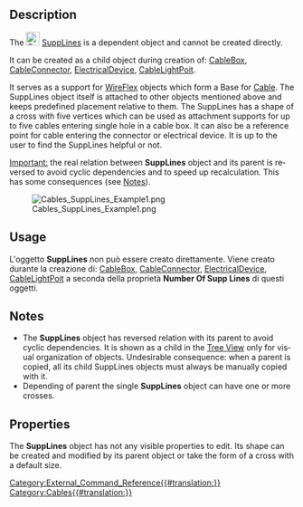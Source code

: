 <languages/>

<div lang="en" dir="ltr" class="mw-content-ltr">
{{Docnav
|[[Cables_CableTerminal|CableTerminal]]
|[[Cables_SupportPoint|SupportPoint]]
|[[Cables_Workbench|Cables]]
|IconL=Cables_CableTerminal.svg
|IconR=Cables_SupportPoint.svg
|IconC=Cables_workbench_icon.svg
}}
</div>

<div lang="en" dir="ltr" class="mw-content-ltr">
{{GuiCommand
|Name=Cables SuppLines
|MenuLocation=
|Workbenches=[[Cables_Workbench|Cables]]
|Shortcut=
|Version=0.3.0
|SeeAlso=[[Cables_CableBox|Cables CableBox]], [[Cables_CableConnector|Cables CableConnector]], [[Cables_ElectricalDevice|Cables ElectricalDevice]], [[Cables_CableLightPoint|Cables CableLightPoint]]
}}
</div>

<div lang="en" dir="ltr" class="mw-content-ltr">
==Description==
</div>

<div lang="en" dir="ltr" class="mw-content-ltr">
The [[File:Cables_SuppLines.svg|24px]] [[Cables_SuppLines|SuppLines]] is a dependent object and cannot be created directly.
</div>

<div lang="en" dir="ltr" class="mw-content-ltr">
It can be created as a child object during creation of: [[Cables_CableBox|CableBox]], [[Cables_CableConnector|CableConnector]], [[Cables_ElecticalDevice|ElectricalDevice]], [[Cables_CableLightPoint|CableLightPoit]].
</div>

<div lang="en" dir="ltr" class="mw-content-ltr">
It serves as a support for [[Cables_WireFlex|WireFlex]] objects which form a Base for [[Cables_Cable|Cable]]. The SuppLines object itself is attached to other objects mentioned above and keeps predefined placement relative to them. The SuppLines has a shape of a cross with five vertices which can be used as attachment supports for up to five cables entering single hole in a cable box. It can also be a reference point for cable entering the connector or electrical device. It is up to the user to find the SuppLines helpful or not.
</div>

<div lang="en" dir="ltr" class="mw-content-ltr">
<u>Important:</u> the real relation between '''SuppLines''' object and its parent is reversed to avoid cyclic dependencies and to speed up recalculation. This has some consequences (see [[#Notes|Notes]]).
</div>

[[File:Cables_SuppLines_Example1.png]]

<div lang="en" dir="ltr" class="mw-content-ltr">
{{Caption|Example of a default SuppLines shape.}}
</div>

<div lang="en" dir="ltr" class="mw-content-ltr">
==Usage==
</div>

<div class="mw-translate-fuzzy">
L'oggetto '''SuppLines''' non può essere creato direttamente.
Viene creato durante la creazione di: [[Cables_CableBox/it|CableBox]], [[Cables_CableConnector/it|CableConnector]], [[Cables_ElecticalDevice/it|ElectricalDevice]], [[Cables_CableLightPoint/it|CableLightPoit]] a seconda della proprietà '''Number Of Supp Lines''' di questi oggetti.
</div>

<div lang="en" dir="ltr" class="mw-content-ltr">
==Notes==
</div>

<div lang="en" dir="ltr" class="mw-content-ltr">
* The '''SuppLines''' object has reversed relation with its parent to avoid cyclic dependencies. It is shown as a child in the [[Tree_View|Tree View]] only for visual organization of objects. Undesirable consequence: when a parent is copied, all its child SuppLines objects must always be manually copied with it.
* Depending of parent the single '''SuppLines''' object can have one or more crosses.
</div>

<div lang="en" dir="ltr" class="mw-content-ltr">
==Properties==
</div>

<div lang="en" dir="ltr" class="mw-content-ltr">
The '''SuppLines''' object has not any visible properties to edit. Its shape can be created and modified by its parent object or take the form of a cross with a default size.
</div>

<div lang="en" dir="ltr" class="mw-content-ltr">
{{Docnav
|[[Cables_CableTerminal|CableTerminal]]
|[[Cables_SupportPoint|SupportPoint]]
|[[Cables_Workbench|Cables]]
|IconL=Cables_CableTerminal.svg
|IconR=Cables_SupportPoint.svg
|IconC=Cables_workbench_icon.svg
}}
</div>

[[Category:External_Command_Reference{{#translation:}}]]
[[Category:Cables{{#translation:}}]]